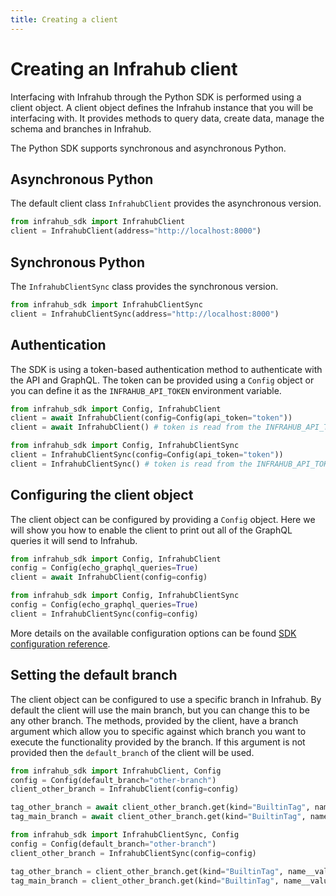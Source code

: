 ```yaml
---
title: Creating a client
---
```


# Creating an Infrahub client

Interfacing with Infrahub through the Python SDK is performed using a client object. A client object defines the Infrahub instance that you will be interfacing with. It provides methods to query data, create data, manage the schema and branches in Infrahub.

The Python SDK supports synchronous and asynchronous Python.

## Asynchronous Python

The default client class `InfrahubClient` provides the asynchronous version.

```python
from infrahub_sdk import InfrahubClient
client = InfrahubClient(address="http://localhost:8000")
```

## Synchronous Python

The `InfrahubClientSync` class provides the synchronous version.

```python
from infrahub_sdk import InfrahubClientSync
client = InfrahubClientSync(address="http://localhost:8000")
```

## Authentication

The SDK is using a token-based authentication method to authenticate with the API and GraphQL. The token can be provided using a `Config` object or you can define it as the `INFRAHUB_API_TOKEN` environment variable.

<Tabs groupId="async-sync">
  <TabItem value="Async" default>

  ```python
  from infrahub_sdk import Config, InfrahubClient
  client = await InfrahubClient(config=Config(api_token="token"))
  client = await InfrahubClient() # token is read from the INFRAHUB_API_TOKEN environment variable
  ```

  </TabItem>
  <TabItem value="Sync" default>

  ```python
  from infrahub_sdk import Config, InfrahubClientSync
  client = InfrahubClientSync(config=Config(api_token="token"))
  client = InfrahubClientSync() # token is read from the INFRAHUB_API_TOKEN environment variable
  ```

  </TabItem>
</Tabs>

## Configuring the client object

The client object can be configured by providing a `Config` object. Here we will show you how to enable the client to print out all of the GraphQL queries it will send to Infrahub.

<Tabs groupId="async-sync">
  <TabItem value="Async" default>

  ```python
  from infrahub_sdk import Config, InfrahubClient
  config = Config(echo_graphql_queries=True)
  client = await InfrahubClient(config=config)
  ```

  </TabItem>
  <TabItem value="Sync" default>

  ```python
  from infrahub_sdk import Config, InfrahubClientSync
  config = Config(echo_graphql_queries=True)
  client = InfrahubClientSync(config=config)
  ```

  </TabItem>
</Tabs>

More details on the available configuration options can be found [SDK configuration reference](/python-sdk/reference/config).

## Setting the default branch

The client object can be configured to use a specific branch in Infrahub. By default the client will use the main branch, but you can change this to be any other branch. The methods, provided by the client, have a branch argument which allow you to specific against which branch you want to execute the functionality provided by the branch. If this argument is not provided then the `default_branch` of the client will be used.

<Tabs groupId="async-sync">
  <TabItem value="Async" default>

  ```python
  from infrahub_sdk import InfrahubClient, Config
  config = Config(default_branch="other-branch")
  client_other_branch = InfrahubClient(config=config)

  tag_other_branch = await client_other_branch.get(kind="BuiltinTag", name__value="RED")
  tag_main_branch = await client_other_branch.get(kind="BuiltinTag", name__value="RED", branch="main")
  ```

  </TabItem>
  <TabItem value="Sync" default>

  ```python
  from infrahub_sdk import InfrahubClientSync, Config
  config = Config(default_branch="other-branch")
  client_other_branch = InfrahubClientSync(config=config)

  tag_other_branch = client_other_branch.get(kind="BuiltinTag", name__value="RED")
  tag_main_branch = client_other_branch.get(kind="BuiltinTag", name__value="RED", branch="main")
  ```

  </TabItem>
</Tabs>
